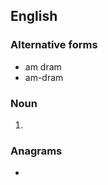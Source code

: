 ==English==
{{wikipedia}}

===Alternative forms===
* am dram
* am-dram

===Noun===
{{en-noun}}

# {{abbreviation of|[[amateur]] [[dramatics]]|lang=en}}

===Anagrams===
* {{anagrams|en|a=aadmmr|dammar}}